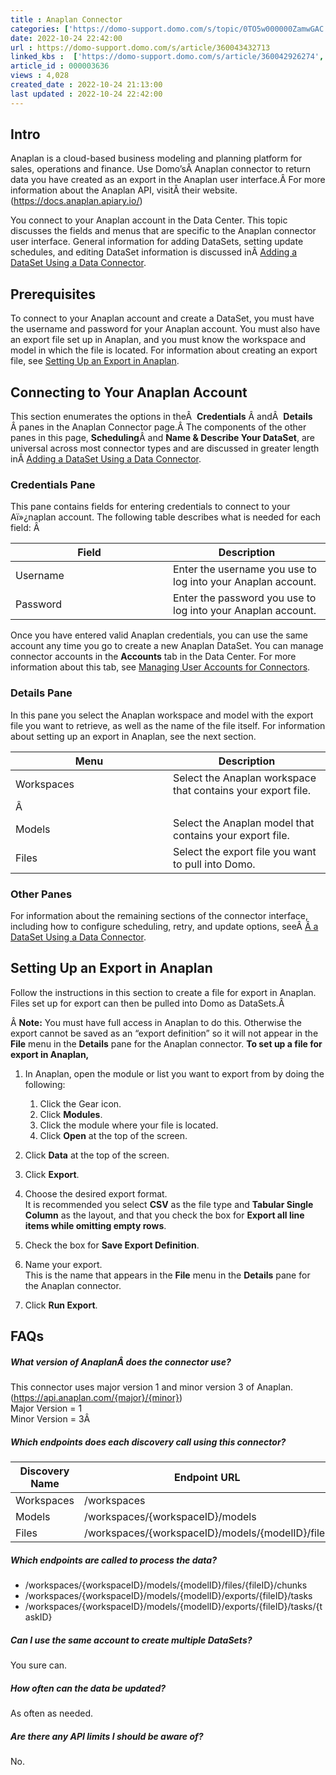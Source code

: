 ```yaml
---
title : Anaplan Connector
categories: ['https://domo-support.domo.com/s/topic/0TO5w000000ZamwGAC']
date: 2022-10-24 22:42:00
url : https://domo-support.domo.com/s/article/360043432713
linked_kbs :  ['https://domo-support.domo.com/s/article/360042926274', 'https://domo-support.domo.com/s/knowledge-base', 'https://domo-support.domo.com/s/article/360042925494', 'https://domo-support.domo.com/s/article/360043429953', 'https://domo-support.domo.com/s/article/360042926054', 'https://domo-support.domo.com/s/article/360043432713', 'https://domo-support.domo.com/s/article/360043429933', 'https://domo-support.domo.com/s/article/360043429693', 'https://domo-support.domo.com/s/topic/0TO5w000000ZamwGAC', 'https://domo-support.domo.com/s/article/360043429913']
article_id : 000003636
views : 4,028
created_date : 2022-10-24 21:13:00
last updated : 2022-10-24 22:42:00
---
```




Intro
-----


Anaplan is a cloud-based business modeling and planning platform for sales, operations and finance. Use Domo'sÂ Anaplan connector to return data you have created as an export in the Anaplan user interface.Â For more information about the Anaplan API, visitÂ their website. ([https://docs.anaplan.apiary.io/](https://docs.anaplan.apiary.io/ "https://docs.anaplan.apiary.io/"))


You connect to your Anaplan account in the Data Center. This topic discusses the fields and menus that are specific to the Anaplan connector user interface. General information for adding DataSets, setting update schedules, and editing DataSet information is discussed inÂ [Adding a DataSet Using a Data Connector](..\adding_a_dataset_using_a_connector\index.html "Adding a DataSet Using a Data Connector").


Prerequisites
-------------


To connect to your Anaplan account and create a DataSet, you must have the username and password for your Anaplan account. You must also have an export file set up in Anaplan, and you must know the workspace and model in which the file is located. For information about creating an export file, see [Setting Up an Export in Anaplan](index.html "Anaplan Connector"). 


Connecting to Your Anaplan Account
----------------------------------


This section enumerates the options in theÂ  **Credentials** Â andÂ  **Details** Â panes in the Anaplan Connector page.Â The components of the other panes in this page, **Scheduling**Â and **Name & Describe Your DataSet**, are universal across most connector types and are discussed in greater length inÂ [Adding a DataSet Using a Data Connector](..\adding_a_dataset_using_a_connector\index.html "Adding a DataSet Using a Data Connector").


### Credentials Pane


This pane contains fields for entering credentials to connect to your Aï»¿naplan account. The following table describes what is needed for each field: Â 




| Field | Description |
| --- | --- |
| Username | Enter the username you use to log into your Anaplan account. |
| Password | Enter the password you use to log into your Anaplan account. |


Once you have entered valid Anaplan credentials, you can use the same account any time you go to create a new Anaplan DataSet. You can manage connector accounts in the **Accounts** tab in the Data Center. For more information about this tab, see [Managing User Accounts for Connectors](..\managing_user_accounts_for_connectors\index.html "Managing User Accounts for Connectors").


### Details Pane


In this pane you select the Anaplan workspace and model with the export file you want to retrieve, as well as the name of the file itself. For information about setting up an export in Anaplan, see the next section. 




| Menu | Description |
| --- | --- |
| Workspaces | Select the Anaplan workspace that contains your export file. 
Â  |
| Models | Select the Anaplan model that contains your export file. |
| Files | Select the export file you want to pull into Domo. |


### Other Panes


For information about the remaining sections of the connector interface, including how to configure scheduling, retry, and update options, seeÂ [Â a DataSet Using a Data Connector](..\adding_a_dataset_using_a_connector\index.html "Adding a DataSet Using a Data Connector").


Setting Up an Export in Anaplan
-------------------------------


Follow the instructions in this section to create a file for export in Anaplan. Files set up for export can then be pulled into Domo as DataSets.Â 


Â
**Note:** You must have full access in Anaplan to do this. Otherwise the export cannot be saved as an "export definition" so it will not appear in the **File** menu in the **Details** pane for the Anaplan connector.
**To set up a file for export in Anaplan,**


1. In Anaplan, open the module or list you want to export from by doing the following:


	1. Click the Gear icon.
	2. Click **Modules**.
	3. Click the module where your file is located.
	4. Click **Open** at the top of the screen.
2. Click **Data** at the top of the screen.
3. Click **Export**.
4. Choose the desired export format.  
 It is recommended you select **CSV** as the file type and **Tabular Single Column** as the layout, and that you check the box for **Export all line items while omitting empty rows**.
5. Check the box for **Save Export Definition**.
6. Name your export.  
 This is the name that appears in the **File** menu in the **Details** pane for the Anaplan connector.
7. Click **Run Export**.


FAQs
----


##### What version of AnaplanÂ does the connector use?


This connector uses major version 1 and minor version 3 of Anaplan. ([https://api.anaplan.com/{major}/{minor}](https://api.anaplan.com/%7Bmajor%7D/%7Bminor%7D "https://api.anaplan.com/{major}/{minor}"))  
Major Version = 1  
Minor Version = 3Â 


##### Which endpoints does each discovery call using this connector?




| Discovery Name | Endpoint URL |
| --- | --- |
| Workspaces | /workspaces |
| Models | /workspaces/{workspaceID}/models |
| Files | /workspaces/{workspaceID}/models/{modelID}/files |


##### Which endpoints are called to process the data?



* /workspaces/{workspaceID}/models/{modelID}/files/{fileID}/chunks
* /workspaces/{workspaceID}/models/{modelID}/exports/{fileID}/tasks
* /workspaces/{workspaceID}/models/{modelID}/exports/{fileID}/tasks/{taskID}


##### Can I use the same account to create multiple DataSets?


You sure can.


##### How often can the data be updated?


As often as needed.


##### Are there any API limits I should be aware of?


No.